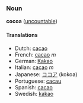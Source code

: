 ===Noun===
'''cocoa''' ([[uncountable]])

====Translations====
*Dutch: [[cacao]]
*French: [[cacao]] ''m''
*German: [[Kakao]]
*Italian: [[cacao]] ''m''
*Japanese: [[ココア]] (kokoa)
*Portuguese: [[cacau]]
*Spanish: [[cacao]]
*Swedish: [[kakao]]